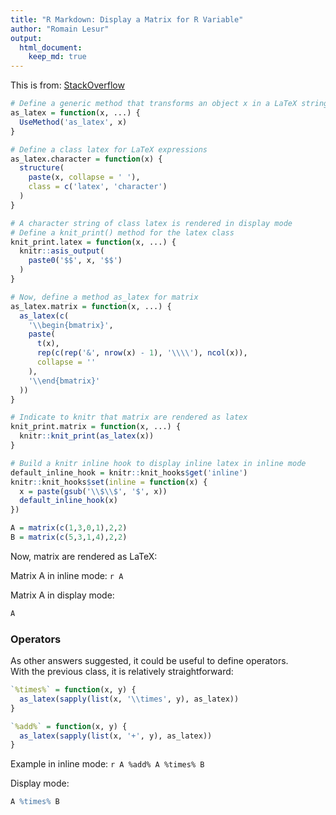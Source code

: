 ```yaml
---
title: "R Markdown: Display a Matrix for R Variable"
author: "Romain Lesur"
output: 
  html_document:
    keep_md: true
---
```


This is from:
[StackOverflow](https://stackoverflow.com/questions/45591286/for-r-markdown-how-do-i-display-a-matrix-from-r-variable)



```r
# Define a generic method that transforms an object x in a LaTeX string
as_latex = function(x, ...) {
  UseMethod('as_latex', x)
}

# Define a class latex for LaTeX expressions
as_latex.character = function(x) {
  structure(
    paste(x, collapse = ' '), 
    class = c('latex', 'character')
  )
}

# A character string of class latex is rendered in display mode
# Define a knit_print() method for the latex class
knit_print.latex = function(x, ...) {
  knitr::asis_output(
    paste0('$$', x, '$$')
  )
} 

# Now, define a method as_latex for matrix
as_latex.matrix = function(x, ...) {
  as_latex(c(
    '\\begin{bmatrix}',
    paste(
      t(x),
      rep(c(rep('&', nrow(x) - 1), '\\\\'), ncol(x)),
      collapse = ''
    ),
    '\\end{bmatrix}'
  ))
}

# Indicate to knitr that matrix are rendered as latex
knit_print.matrix = function(x, ...) {
  knitr::knit_print(as_latex(x))
}

# Build a knitr inline hook to display inline latex in inline mode
default_inline_hook = knitr::knit_hooks$get('inline')
knitr::knit_hooks$set(inline = function(x) {
  x = paste(gsub('\\$\\$', '$', x))
  default_inline_hook(x)
})
```


```r
A = matrix(c(1,3,0,1),2,2)
B = matrix(c(5,3,1,4),2,2)
```


Now, matrix are rendered as LaTeX:

Matrix A in inline mode: `r A`

Matrix A in display mode:

```r
A
```

### Operators

As other answers suggested, it could be useful to define operators.  
With the previous class, it is relatively straightforward:

```r
`%times%` = function(x, y) {
  as_latex(sapply(list(x, '\\times', y), as_latex))  
}

`%add%` = function(x, y) {
  as_latex(sapply(list(x, '+', y), as_latex))  
}
```

Example in inline mode: `r A %add% A %times% B`

Display mode:
```r
A %times% B
```
